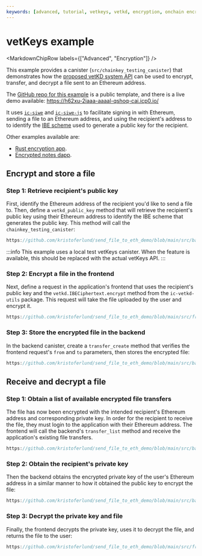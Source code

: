 ```yaml
---
keywords: [advanced, tutorial, vetkeys, vetkd, encryption, onchain encryption, vetkey, vet KD, vetkeys example]
---
```



# vetKeys example

<MarkdownChipRow labels={["Advanced", "Encryption"]} />

This example provides a canister (`src/chainkey_testing_canister`) that demonstrates how the [proposed vetKD system API](https://github.com/dfinity/portal/pull/3763) can be used to encrypt, transfer, and decrypt a file sent to an Ethereum address.

The [GitHub repo for this example](https://github.com/kristoferlund/send_file_to_eth_demo) is a public template, and there is a live demo available: https://h62xu-2iaaa-aaaal-qshoq-cai.icp0.io/

It uses [`ic-siwe`](https://github.com/kristoferlund/ic-siwe) and [`ic-siwe-js`](https://www.npmjs.com/package/ic-siwe-js) to facilitate signing in with Ethereum, sending a file to an Ethereum address, and using the recipient's address to to identify the [IBE scheme](/docs/references/vetkeys-overview) used to generate a public key for the recipient.

Other examples available are:

- [Rust encryption app](https://github.com/dfinity/examples/tree/master/rust/vetkd).
- [Encrypted notes dapp](https://github.com/dfinity/examples/tree/master/motoko/encrypted-notes-dapp-vetkd).

## Encrypt and store a file

### Step 1: Retrieve recipient's public key

First, identify the Ethereum address of the recipient you'd like to send a file to. Then, define a `vetkd_public_key` method that will retrieve the recipient's public key using their Ethereum address to identify the IBE scheme that generates the public key. This method will call the `chainkey_testing_canister`:

```rust reference
https://github.com/kristoferlund/send_file_to_eth_demo/blob/main/src/backend/src/vetkd/controller/vetkd_public_key.rs#L1-L23
```

:::info
This example uses a local test vetKeys canister. When the feature is available, this should be replaced with the actual vetKeys API.
:::

### Step 2: Encrypt a file in the frontend

Next, define a request in the application's frontend that uses the recipient's public key and the `vetkd.IBECiphertext.encrypt` method from the `ic-vetkd-utils` package. This request will take the file uploaded by the user and encrypt it.

```typescript reference
https://github.com/kristoferlund/send_file_to_eth_demo/blob/main/src/frontend/src/transfer/hooks/useTransferCreate.tsx#L1-L46
```

### Step 3: Store the encrypted file in the backend

In the backend canister, create a `transfer_create` method that verifies the frontend request's `from` and `to` parameters, then stores the encrypted file:

```rust reference
https://github.com/kristoferlund/send_file_to_eth_demo/blob/main/src/backend/src/transfer/controller/transfer_create.rs#L1-L35
```

## Receive and decrypt a file

### Step 1: Obtain a list of available encrypted file transfers

The file has now been encrypted with the intended recipient's Ethereum address and corresponding private key. In order for the recipient to receive the file, they must login to the application with their Ethereum address. The frontend will call the backend's `transfer_list` method and receive the application's existing file transfers.

```rust reference
https://github.com/kristoferlund/send_file_to_eth_demo/blob/main/src/backend/src/transfer/controller/transfer_list.rs#L1-L15
```

### Step 2: Obtain the recipient's private key

Then the backend obtains the encrypted private key of the user's Ethereum address in a similar manner to how it obtained the public key to encrypt the file:

```rust reference
https://github.com/kristoferlund/send_file_to_eth_demo/blob/main/src/backend/src/vetkd/controller/vetkd_encrypted_key.rs#L1-L31
```

### Step 3: Decrypt the private key and file

Finally, the frontend decrypts the private key, uses it to decrypt the file, and returns the file to the user:

```typescript reference
https://github.com/kristoferlund/send_file_to_eth_demo/blob/main/src/frontend/src/transfer/hooks/useTransferGet.tsx#L1-L46
```

